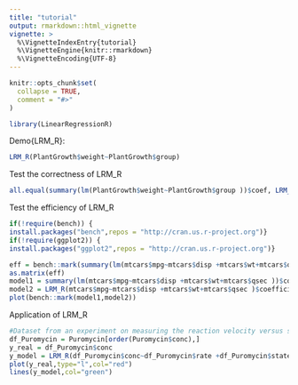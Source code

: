 ```yaml
---
title: "tutorial"
output: rmarkdown::html_vignette
vignette: >
  %\VignetteIndexEntry{tutorial}
  %\VignetteEngine{knitr::rmarkdown}
  %\VignetteEncoding{UTF-8}
---
```


```r
knitr::opts_chunk$set(
  collapse = TRUE,
  comment = "#>"
)
```

```r
library(LinearRegressionR)
```

Demo{LRM_R}:
```r
LRM_R(PlantGrowth$weight~PlantGrowth$group)
```

Test the correctness of LRM_R
```r
all.equal(summary(lm(PlantGrowth$weight~PlantGrowth$group ))$coef, LRM_R(PlantGrowth$weight~PlantGrowth$group)$coefficients)
```

Test the efficiency of LRM_R
```r
if(!require(bench)) {
install.packages("bench",repos = "http://cran.us.r-project.org")}
if(!require(ggplot2)) {
install.packages("ggplot2",repos = "http://cran.us.r-project.org")}

eff = bench::mark(summary(lm(mtcars$mpg~mtcars$disp +mtcars$wt+mtcars$qsec ))$coef, LRM_R(mtcars$mpg~mtcars$disp +mtcars$wt+mtcars$qsec )$coefficients)
as.matrix(eff)
model1 = summary(lm(mtcars$mpg~mtcars$disp +mtcars$wt+mtcars$qsec ))$coef
model2 = LRM_R(mtcars$mpg~mtcars$disp +mtcars$wt+mtcars$qsec )$coefficients
plot(bench::mark(model1,model2))
```

Application of LRM_R
```r
#Dataset from an experiment on measuring the reaction velocity versus substrate concentration in an enzymatic reaction involving untreated cells or cells treated with Puromycin.
df_Puromycin = Puromycin[order(Puromycin$conc),]
y_real = df_Puromycin$conc
y_model = LRM_R(df_Puromycin$conc~df_Puromycin$rate +df_Puromycin$state)$Y_model
plot(y_real,type="l",col="red")
lines(y_model,col="green")
```

